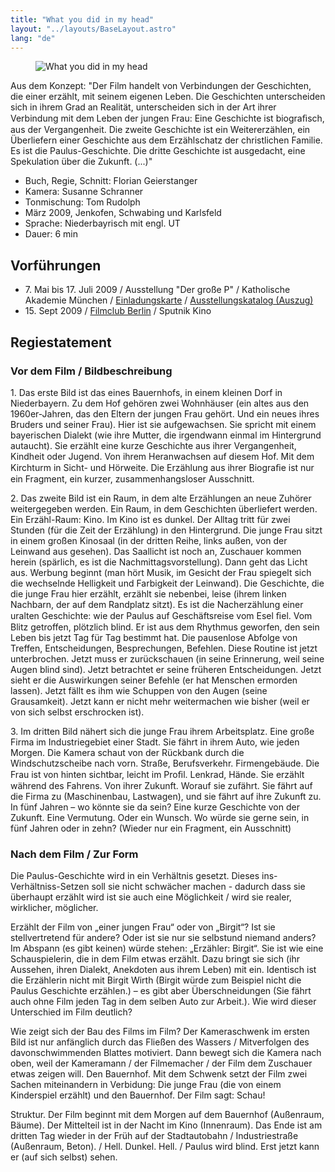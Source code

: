 ```yaml
---
title: "What you did in my head"
layout: "../layouts/BaseLayout.astro"
lang: "de"
---
```



<figure class="layout-grid">
  <Image
    src={hero}
    widths={[400, 800, 1200]}
    sizes={`(min-width: 1300px) 960px, calc(100vw - 2rem)`}
    alt="What you did in my head"
  />
</figure>

Aus dem Konzept: "Der Film handelt von Verbindungen der Geschichten, die einer erzählt, mit seinem eigenen Leben. Die Geschichten unterscheiden sich in ihrem Grad an Realität, unterscheiden sich in der Art ihrer Verbindung mit dem Leben der jungen Frau: Eine Geschichte ist biograﬁsch, aus der Vergangenheit. Die zweite Geschichte ist ein Weitererzählen, ein Überliefern einer Geschichte aus dem Erzählschatz der christlichen Familie. Es ist die Paulus-Geschichte. Die dritte Geschichte ist ausgedacht, eine Spekulation über die Zukunft. (...)"

<Credits>

- Buch, Regie, Schnitt: Florian Geierstanger
- Kamera: Susanne Schranner
- Tonmischung: Tom Rudolph
- März 2009, Jenkofen, Schwabing und Karlsfeld
- Sprache: Niederbayrisch mit engl. UT
- Dauer: 6 min

</Credits>

## Vorführungen

- 7.&nbsp;Mai bis 17. Juli 2009 / Ausstellung "Der große P" / Katholische Akademie München / [Einladungskarte](/assets/kathaka_paulus_einladungskarte.pdf) / [Ausstellungskatalog (Auszug)](/assets/kathakademie_pauluskatalog_auszug.pdf)
- 15.&nbsp;Sept 2009 / [Filmclub Berlin](https://filmclubberlin.blogspot.com/2009/09/anat-even-und-florian-geierstanger-zu.html) / Sputnik Kino

## Regiestatement

### Vor dem Film / Bildbeschreibung

1\. Das erste Bild ist das eines Bauernhofs, in einem kleinen Dorf in Niederbayern. Zu dem Hof gehören zwei Wohnhäuser (ein altes aus den 1960er-Jahren, das den Eltern der jungen Frau gehört. Und ein neues ihres Bruders und seiner Frau). Hier ist sie aufgewachsen. Sie spricht mit einem bayerischen Dialekt (wie ihre Mutter, die irgendwann einmal im Hintergrund autaucht). Sie erzählt eine kurze Geschichte aus ihrer Vergangenheit, Kindheit oder Jugend. Von ihrem Heranwachsen auf diesem Hof. Mit dem Kirchturm in Sicht- und Hörweite. Die Erzählung aus ihrer Biograﬁe ist nur ein Fragment, ein kurzer, zusammenhangsloser Ausschnitt.

2\. Das zweite Bild ist ein Raum, in dem alte Erzählungen an neue Zuhörer weitergegeben werden. Ein Raum, in dem Geschichten überliefert werden. Ein Erzähl-Raum: Kino. Im Kino ist es dunkel. Der Alltag tritt für zwei Stunden (für die Zeit der Erzählung) in den Hintergrund. Die junge Frau sitzt in einem großen Kinosaal (in der dritten Reihe, links außen, von der Leinwand aus gesehen). Das Saallicht ist noch an, Zuschauer kommen herein (spärlich, es ist die Nachmittagsvorstellung). Dann geht das Licht aus. Werbung beginnt (man hört Musik, im Gesicht der Frau spiegelt sich die wechselnde Helligkeit und Farbigkeit der Leinwand). Die Geschichte, die die junge Frau hier erzählt, erzählt sie nebenbei, leise (ihrem linken Nachbarn, der auf dem Randplatz sitzt). Es ist die Nacherzählung einer uralten Geschichte: wie der Paulus auf Geschäftsreise vom Esel ﬁel. Vom Blitz getroffen, plötzlich blind. Er ist aus dem Rhythmus geworfen, den sein Leben bis jetzt Tag für Tag bestimmt hat. Die pausenlose Abfolge von Treffen, Entscheidungen, Besprechungen, Befehlen. Diese Routine ist jetzt unterbrochen. Jetzt muss er zurückschauen (in seine Erinnerung, weil seine Augen blind sind). Jetzt betrachtet er seine früheren Entscheidungen. Jetzt sieht er die Auswirkungen seiner Befehle (er hat Menschen ermorden lassen). Jetzt fällt es ihm wie Schuppen von den Augen (seine Grausamkeit). Jetzt kann er nicht mehr weitermachen wie bisher (weil er von sich selbst erschrocken ist).

3\. Im dritten Bild nähert sich die junge Frau ihrem Arbeitsplatz. Eine große Firma im Industriegebiet einer Stadt. Sie fährt in ihrem Auto, wie jeden Morgen. Die Kamera schaut von der Rückbank durch die Windschutzscheibe nach vorn. Straße, Berufsverkehr. Firmengebäude. Die Frau ist von hinten sichtbar, leicht im Proﬁl. Lenkrad, Hände. Sie erzählt während des Fahrens. Von ihrer Zukunft. Worauf sie zufährt. Sie fährt auf die Firma zu (Maschinenbau, Lastwagen), und sie fährt auf ihre Zukunft zu. In fünf Jahren – wo könnte sie da sein? Eine kurze Geschichte von der Zukunft. Eine Vermutung. Oder ein Wunsch. Wo würde sie gerne sein, in fünf Jahren oder in zehn? (Wieder nur ein Fragment, ein Ausschnitt)

### Nach dem Film / Zur Form

Die Paulus-Geschichte wird in ein Verhältnis gesetzt. Dieses ins-Verhältniss-Setzen soll sie nicht schwächer machen - dadurch dass sie überhaupt erzählt wird ist sie auch eine Möglichkeit / wird sie realer, wirklicher, möglicher.

Erzählt der Film von „einer jungen Frau“ oder von „Birgit“? Ist sie stellvertretend für andere? Oder ist sie nur sie selbstund niemand anders? Im Abspann (es gibt keinen) würde stehen: „Erzähler: Birgit“. Sie ist wie eine Schauspielerin, die in dem Film etwas erzählt. Dazu bringt sie sich (ihr Aussehen, ihren Dialekt, Anekdoten aus ihrem Leben) mit ein. Identisch ist die Erzählerin nicht mit Birgit Wirth (Birgit würde zum Beispiel nicht die Paulus Geschichte erzählen.) – es gibt aber Überschneidungen (Sie fährt auch ohne Film jeden Tag in dem selben Auto zur Arbeit.). Wie wird dieser Unterschied im Film deutlich?

Wie zeigt sich der Bau des Films im Film? Der Kameraschwenk im ersten Bild ist nur anfänglich durch das Fließen des Wassers / Mitverfolgen des davonschwimmenden Blattes motiviert. Dann bewegt sich die Kamera nach oben, weil der Kameramann / der Filmemacher / der Film dem Zuschauer etwas zeigen will. Den Bauernhof. Mit dem Schwenk setzt der Film zwei Sachen miteinandern in Verbidung: Die junge Frau (die von einem Kinderspiel erzählt) und den Bauernhof. Der Film sagt: Schau!

Struktur. Der Film beginnt mit dem Morgen auf dem Bauernhof (Außenraum, Bäume). Der Mittelteil ist in der Nacht im Kino (Innenraum). Das Ende ist am dritten Tag wieder in der Früh auf der Stadtautobahn / Industriestraße (Außenraum, Beton). / Hell. Dunkel. Hell. / Paulus wird blind. Erst jetzt kann er (auf sich selbst) sehen.
